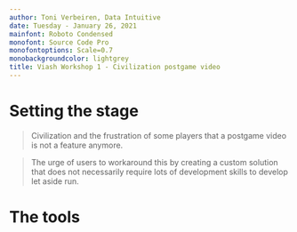 ```yaml
---
author: Toni Verbeiren, Data Intuitive
date: Tuesday - January 26, 2021
mainfont: Roboto Condensed
monofont: Source Code Pro
monofontoptions: Scale=0.7
monobackgroundcolor: lightgrey
title: Viash Workshop 1 - Civilization postgame video
---
```


# Setting the stage

> Civilization and the frustration of some players that a postgame video is not a feature anymore.

> The urge of users to workaround this by creating a custom solution that does not necessarily require lots of development skills to develop let aside run.

# The tools



